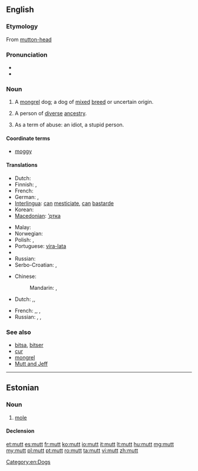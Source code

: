 {{also|mutt'}}
==English==

===Etymology===
From [[mutton-head]]

===Pronunciation===
* {{audio|en-us-mutt.ogg|Audio (US)}}
* {{rhymes|ʌt}}

===Noun===
{{en-noun}}

# A [[mongrel]] dog; a dog of [[mixed]] [[breed]] or uncertain origin.
# {{figuratively|sometimes|pejorative}} A person of [[diverse]] [[ancestry]].
# {{chiefly|US|slang}} As a term of abuse: an idiot, a stupid person.

====Coordinate terms====
* [[moggy]] {{qualifier|of a cat}}

====Translations====
{{trans-top|a mongrel dog}}
* Dutch: {{t+|nl|bastaard}}
* Finnish: {{t+|fi|rakki}}, {{t+|fi|piski}}
* French: {{t|fr|batard|m}}
* German: {{t-|de|Promenadenmischung|f}}, {{t-|de|Köter|m}}
* [[Interlingua]]: [[can]] [[mesticiar|mesticiate]], [[can]] [[bastarde]]
* Korean: {{t|ko|똥개|tr=ddong kae|sc=Kore}}
* [[Macedonian]]: [[’ртка]] {{f}}
{{trans-mid}}
* Malay: {{t|ms|anjing campuran}}
* Norwegian: {{t+|no|kjøter|m}}
* Polish: {{t+|pl|kundel}},  {{t|pl|mieszaniec}}
* Portuguese: [[vira-lata]] {{m}}
* {{trreq|Romanian}}
* Russian: {{t+|ru|дворняжка|f|tr=dvornjážka}}
* Serbo-Croatian: {{t|sh|mješanac}}, {{t|sh|džukela}}
{{trans-bottom}}

{{trans-top|a term of abuse}}
* Chinese:
*: Mandarin: {{t|zh|雜種|sc=Hani}}, {{t|zh|杂种|tr=zázhǒng|sc=Hani}}
* Dutch: {{t+|nl|halve gare}},{{t+|nl|idioot}}, {{t+|nl|domkop}}
{{trans-mid}}
* French: {{t+|fr|crétin|m}},{{t+|fr|imbécile|m}}, {{t+|fr|con|m}},{{t+|fr|corniaud|m}}
* Russian: {{t|ru|помесь|f|tr=pómesʹ|sc=Cyrl}}, {{t|ru|полукровка|m|f|tr=polukróvka|sc=Cyrl}}, {{qualifier|bastard}} {{t|ru|ублюдок|m|tr=ubljúdok|sc=Cyrl}}
{{trans-bottom}}

===See also===
* [[bitsa]], [[bitser]]
* [[cur]]
* [[mongrel]]
* [[Mutt and Jeff]]

[[Category:en:Dogs]]

----

==Estonian==

===Noun===
{{et-noun|muti|mutti}}

# [[mole]]

====Declension====
{{rfinfl|lang=et|type=declension}}

[[et:mutt]]
[[es:mutt]]
[[fr:mutt]]
[[ko:mutt]]
[[io:mutt]]
[[it:mutt]]
[[lt:mutt]]
[[hu:mutt]]
[[mg:mutt]]
[[my:mutt]]
[[pl:mutt]]
[[pt:mutt]]
[[ro:mutt]]
[[ta:mutt]]
[[vi:mutt]]
[[zh:mutt]]